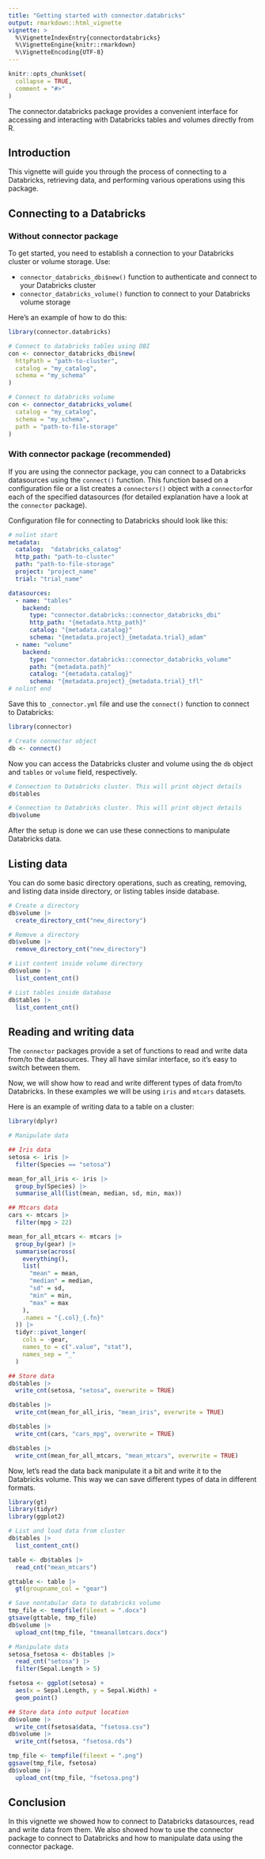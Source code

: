 ```yaml
---
title: "Getting started with connector.databricks"
output: rmarkdown::html_vignette
vignette: >
  %\VignetteIndexEntry{connectordatabricks}
  %\VignetteEngine{knitr::rmarkdown}
  %\VignetteEncoding{UTF-8}
---
```


```r
knitr::opts_chunk$set(
  collapse = TRUE,
  comment = "#>"
)
```

The connector.databricks package provides a convenient interface for accessing and 
interacting with Databricks tables and volumes directly from R. 


## Introduction 
This vignette will guide you through the process of connecting to a Databricks, 
retrieving data, and performing various operations using this package.

## Connecting to a Databricks
### Without connector package

To get started, you need to establish a connection to your Databricks cluster
or volume storage. Use:

* `connector_databricks_dbi$new()` function to authenticate and connect to your Databricks cluster
* `connector_databricks_volume()` function to connect to your Databricks volume storage

Here's an example of how to do this:

```r
library(connector.databricks)

# Connect to databricks tables using DBI
con <- connector_databricks_dbi$new(
  httpPath = "path-to-cluster",
  catalog = "my_catalog",
  schema = "my_schema"
)

# Connect to databricks volume
con <- connector_databricks_volume(
  catalog = "my_catalog",
  schema = "my_schema",
  path = "path-to-file-storage"
)
```

### With connector package (recommended)

If you are using the connector package, you can connect to a Databricks datasources 
using the `connect()` function. This function based on a configuration file or 
a list creates a `connectors()` object with a `connector`for each of the 
specified datasources (for detailed explanation have a look at the `connector` package). 

Configuration file for connecting to Databricks should look like this:

```yaml
# nolint start
metadata:
  catalog:  "databricks_calatog"
  http_path: "path-to-cluster"
  path: "path-to-file-storage"
  project: "project_name"
  trial: "trial_name"

datasources:
  - name: "tables"
    backend:
      type: "connector.databricks::connector_databricks_dbi"
      http_path: "{metadata.http_path}"
      catalog: "{metadata.catalog}"
      schema: "{metadata.project}_{metadata.trial}_adam"
  - name: "volume"
    backend:
      type: "connector.databricks::connector_databricks_volume"
      path: "{metadata.path}"
      catalog: "{metadata.catalog}"
      schema: "{metadata.project}_{metadata.trial}_tfl"
# nolint end
```

Save this to `_connector.yml` file and use the `connect()` function to connect 
to Databricks:

```r
library(connector)

# Create connector object
db <- connect()
```

Now you can access the Databricks cluster and volume using the `db` object and 
`tables` or `volume` field, respectively.


```r
# Connection to Databricks cluster. This will print object details
db$tables

# Connection to Databricks cluster. This will print object details
db$volume
```

After the setup is done we can use these connections to manipulate Databricks data.

## Listing data

You can do some basic directory operations, such as creating, removing, and listing
data inside directory, or listing tables inside database.

```r
# Create a directory
db$volume |>
  create_directory_cnt("new_directory")

# Remove a directory
db$volume |>
  remove_directory_cnt("new_directory")

# List content inside volume directory
db$volume |>
  list_content_cnt()

# List tables inside database
db$tables |>
  list_content_cnt()
```


## Reading and writing data

The `connector` packages provide a set of functions to read and write data from/to
the datasources. They all have similar interface, so it's easy to switch between
them.

Now, we will show how to read and write different types of data from/to Databricks.
In these examples we will be using `iris` and `mtcars` datasets.

Here is an example of writing data to a table on a cluster:

```r
library(dplyr)

# Manipulate data

## Iris data
setosa <- iris |>
  filter(Species == "setosa")

mean_for_all_iris <- iris |>
  group_by(Species) |>
  summarise_all(list(mean, median, sd, min, max))

## Mtcars data
cars <- mtcars |>
  filter(mpg > 22)

mean_for_all_mtcars <- mtcars |>
  group_by(gear) |>
  summarise(across(
    everything(),
    list(
      "mean" = mean,
      "median" = median,
      "sd" = sd,
      "min" = min,
      "max" = max
    ),
    .names = "{.col}_{.fn}"
  )) |>
  tidyr::pivot_longer(
    cols = -gear,
    names_to = c(".value", "stat"),
    names_sep = "_"
  )

## Store data
db$tables |>
  write_cnt(setosa, "setosa", overwrite = TRUE)

db$tables |>
  write_cnt(mean_for_all_iris, "mean_iris", overwrite = TRUE)

db$tables |>
  write_cnt(cars, "cars_mpg", overwrite = TRUE)

db$tables |>
  write_cnt(mean_for_all_mtcars, "mean_mtcars", overwrite = TRUE)
```

Now, let's read the data back manipulate it a bit and write it to the Databricks
volume. This way we can save different types of data in different formats.

```r
library(gt)
library(tidyr)
library(ggplot2)

# List and load data from cluster
db$tables |>
  list_content_cnt()

table <- db$tables |>
  read_cnt("mean_mtcars")

gttable <- table |>
  gt(groupname_col = "gear")

# Save nontabular data to databricks volume
tmp_file <- tempfile(fileext = ".docx")
gtsave(gttable, tmp_file)
db$volume |>
  upload_cnt(tmp_file, "tmeanallmtcars.docx")

# Manipulate data
setosa_fsetosa <- db$tables |>
  read_cnt("setosa") |>
  filter(Sepal.Length > 5)

fsetosa <- ggplot(setosa) +
  aes(x = Sepal.Length, y = Sepal.Width) +
  geom_point()

## Store data into output location
db$volume |>
  write_cnt(fsetosa$data, "fsetosa.csv")
db$volume |>
  write_cnt(fsetosa, "fsetosa.rds")

tmp_file <- tempfile(fileext = ".png")
ggsave(tmp_file, fsetosa)
db$volume |>
  upload_cnt(tmp_file, "fsetosa.png")
```

## Conclusion

In this vignette we showed how to connect to Databricks datasources, read and write
data from them. We also showed how to use the connector package to connect to
Databricks and how to manipulate data using the connector package.
